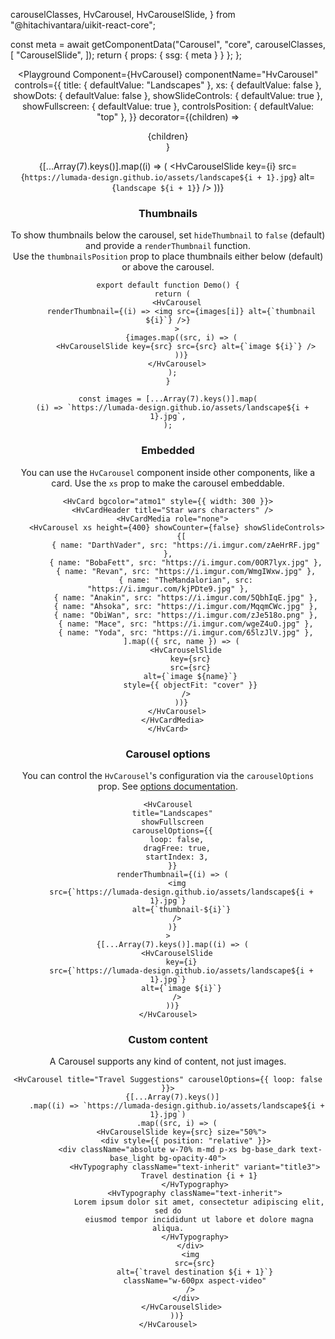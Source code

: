   carouselClasses,
  HvCarousel,
  HvCarouselSlide,
} from "@hitachivantara/uikit-react-core";



  const meta = await getComponentData("Carousel", "core", carouselClasses, [
    "CarouselSlide",
  ]);
  return { props: { ssg: { meta } } };
};

<Header />

<Playground
  Component={HvCarousel}
  componentName="HvCarousel"
  controls={{
    title: { defaultValue: "Landscapes" },
    xs: { defaultValue: false },
    showDots: { defaultValue: false },
    showSlideControls: { defaultValue: true },
    showFullscreen: { defaultValue: true },
    controlsPosition: { defaultValue: "top" },
  }}
  decorator={(children) => <div className="overflow">{children}</div>}
>
  {[...Array(7).keys()].map((i) => (
    <HvCarouselSlide
      key={i}
      src={`https://lumada-design.github.io/assets/landscape${i + 1}.jpg`}
      alt={`landscape ${i + 1}`}
    />
  ))}
</Playground>

### Thumbnails

To show thumbnails below the carousel, set `hideThumbnail` to `false` (default) and provide a `renderThumbnail` function.  
Use the `thumbnailsPosition` prop to place thumbnails either below (default) or above the carousel.

```tsx live
export default function Demo() {
  return (
    <HvCarousel
      renderThumbnail={(i) => <img src={images[i]} alt={`thumbnail ${i}`} />}
    >
      {images.map((src, i) => (
        <HvCarouselSlide key={src} src={src} alt={`image ${i}`} />
      ))}
    </HvCarousel>
  );
}

const images = [...Array(7).keys()].map(
  (i) => `https://lumada-design.github.io/assets/landscape${i + 1}.jpg`,
);
```

### Embedded

You can use the `HvCarousel` component inside other components, like a card. Use the `xs` prop to make the carousel embeddable.

```tsx live
<HvCard bgcolor="atmo1" style={{ width: 300 }}>
  <HvCardHeader title="Star wars characters" />
  <HvCardMedia role="none">
    <HvCarousel xs height={400} showCounter={false} showSlideControls>
      {[
        { name: "DarthVader", src: "https://i.imgur.com/zAeHrRF.jpg" },
        { name: "BobaFett", src: "https://i.imgur.com/0OR7lyx.jpg" },
        { name: "Revan", src: "https://i.imgur.com/WmgIWxw.jpg" },
        { name: "TheMandalorian", src: "https://i.imgur.com/kjPDte9.jpg" },
        { name: "Anakin", src: "https://i.imgur.com/5QbhIqE.jpg" },
        { name: "Ahsoka", src: "https://i.imgur.com/MqqmCWc.jpg" },
        { name: "ObiWan", src: "https://i.imgur.com/zJe518o.png" },
        { name: "Mace", src: "https://i.imgur.com/wgeZ4uO.jpg" },
        { name: "Yoda", src: "https://i.imgur.com/65lzJlV.jpg" },
      ].map(({ src, name }) => (
        <HvCarouselSlide
          key={src}
          src={src}
          alt={`image ${name}`}
          style={{ objectFit: "cover" }}
        />
      ))}
    </HvCarousel>
  </HvCardMedia>
</HvCard>
```

### Carousel options

You can control the `HvCarousel`'s configuration via the `carouselOptions` prop. See [options documentation](https://www.embla-carousel.com/api/options/).

```tsx live
<HvCarousel
  title="Landscapes"
  showFullscreen
  carouselOptions={{
    loop: false,
    dragFree: true,
    startIndex: 3,
  }}
  renderThumbnail={(i) => (
    <img
      src={`https://lumada-design.github.io/assets/landscape${i + 1}.jpg`}
      alt={`thumbnail-${i}`}
    />
  )}
>
  {[...Array(7).keys()].map((i) => (
    <HvCarouselSlide
      key={i}
      src={`https://lumada-design.github.io/assets/landscape${i + 1}.jpg`}
      alt={`image ${i}`}
    />
  ))}
</HvCarousel>
```

### Custom content

A Carousel supports any kind of content, not just images.

```tsx live
<HvCarousel title="Travel Suggestions" carouselOptions={{ loop: false }}>
  {[...Array(7).keys()]
    .map((i) => `https://lumada-design.github.io/assets/landscape${i + 1}.jpg`)
    .map((src, i) => (
      <HvCarouselSlide key={src} size="50%">
        <div style={{ position: "relative" }}>
          <div className="absolute w-70% m-md p-xs bg-base_dark text-base_light bg-opacity-40">
            <HvTypography className="text-inherit" variant="title3">
              Travel destination {i + 1}
            </HvTypography>
            <HvTypography className="text-inherit">
              Lorem ipsum dolor sit amet, consectetur adipiscing elit, sed do
              eiusmod tempor incididunt ut labore et dolore magna aliqua.
            </HvTypography>
          </div>
          <img
            src={src}
            alt={`travel destination ${i + 1}`}
            className="w-600px aspect-video"
          />
        </div>
      </HvCarouselSlide>
    ))}
</HvCarousel>
```

